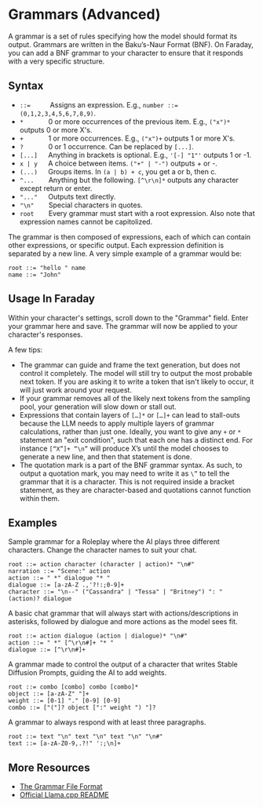 # Grammars (Advanced)

A grammar is a set of rules specifying how the model should format its output. Grammars are written in the Baku’s-Naur Format (BNF). On Faraday, you can add a BNF grammar to your character to ensure that it responds with a very specific structure.

## Syntax

- `::=` &emsp; &emsp; Assigns an expression. E.g., `number ::= (0,1,2,3,4,5,6,7,8,9)`.
- `*` &emsp; &emsp; &ensp; 0 or more occurrences of the previous item. E.g., `("x")*` outputs 0 or more X's.
- `+` &emsp; &emsp; &ensp; 1 or more occurrences. E.g., `("x")+` outputs 1 or more X's.
- `?` &emsp; &emsp; &ensp; 0 or 1 occurrence. Can be replaced by `[...]`.
- `[...]` &emsp; Anything in brackets is optional. E.g., `'[-] "1"'` outputs 1 or -1.
- `x | y` &emsp; A choice between items. `("+" | "-")` outputs + or -.
- `(...)` &emsp; Groups items. In `(a | b) + c`, you get a or b, then c.
- `^...` &emsp; &nbsp; Anything but the following. `[^\r\n]*` outputs any character except return or enter.
- `"..."` &emsp; Outputs text directly.
- `"\n"` &emsp; &nbsp; Special characters in quotes.
- `root` &emsp; &nbsp; Every grammar must start with a root expression. Also note that expression names cannot be capitolized.

The grammar is then composed of expressions, each of which can contain other expressions, or specific output. Each expression definition is separated by a new line. A very simple example of a grammar would be:

```
root ::= "hello " name
name ::= "John"
```

## Usage In Faraday

Within your character's settings, scroll down to the "Grammar" field. Enter your grammar here and save. The grammar will now be applied to your character's responses.

A few tips:

- The grammar can guide and frame the text generation, but does not control it completely. The model will still try to output the most probable next token. If you are asking it to write a token that isn't likely to occur, it will just work around your request.
- If your grammar removes all of the likely next tokens from the sampling pool, your generation will slow down or stall out.
- Expressions that contain layers of `[…]*` or `[…]+` can lead to stall-outs because the LLM needs to apply multiple layers of grammar calculations, rather than just one. Ideally, you want to give any `+` or `*` statement an "exit condition", such that each one has a distinct end. For instance `[“X”]+ “\n”` will produce X’s until the model chooses to generate a new line, and then that statement is done.
- The quotation mark is a part of the BNF grammar syntax. As such, to output a quotation mark, you may need to write it as `\”` to tell the grammar that it is a character. This is not required inside a bracket statement, as they are character-based and quotations cannot function within them.

## Examples

Sample grammar for a Roleplay where the AI plays three different characters. Change the character names to suit your chat.

```
root ::= action character (character | action)* "\n#"
narration ::= "Scene:" action
action ::= " *" dialogue "* "
dialogue ::= [a-zA-Z .,'?!:;0-9]+
character ::= "\n--" ("Cassandra" | "Tessa" | "Britney") ": " (action)? dialogue
```

A basic chat grammar that will always start with actions/descriptions in asterisks, followed by dialogue and more actions as the model sees fit.

```
root ::= action dialogue (action | dialogue)* "\n#"
action ::= " *" [^\r\n#]+ "* "
dialogue ::= [^\r\n#]+
```

A grammar made to control the output of a character that writes Stable Diffusion Prompts, guiding the AI to add weights.

```
root ::= combo [combo] combo [combo]*
object ::= [a-zA-Z" "]+
weight ::= [0-1] "." [0-9] [0-9]
combo ::= ["("]? object [":" weight ") "]?
```

A grammar to always respond with at least three paragraphs.

```
root ::= text "\n" text "\n" text "\n" "\n#"
text ::= [a-zA-Z0-9,.?!" ':;\n]+
```

## More Resources

- [The Grammar File Format](https://matt.might.net/articles/grammars-bnf-ebnf/)
- [Official Llama.cpp README](https://github.com/ggerganov/llama.cpp/blob/master/grammars/README.md)
